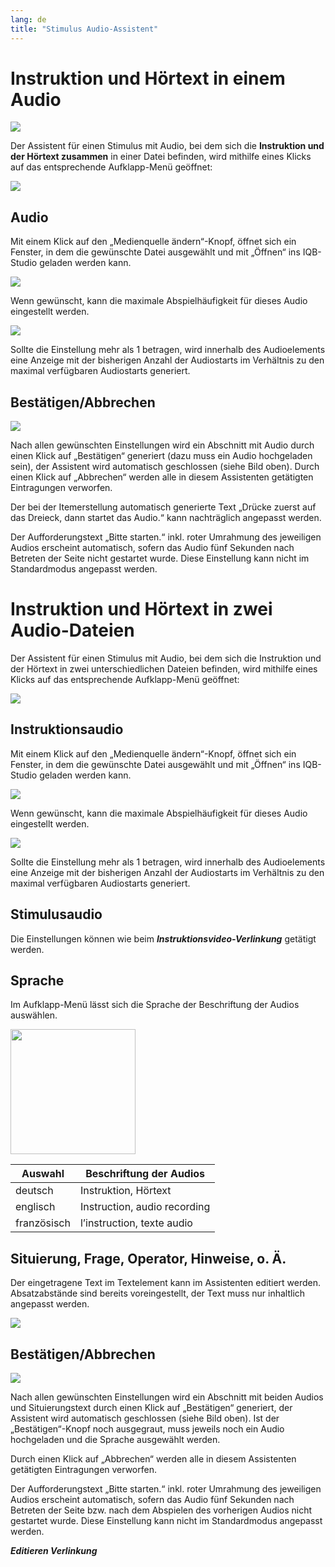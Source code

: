 ```yaml
---
lang: de
title: "Stimulus Audio-Assistent"
---
```


# Instruktion und Hörtext in einem Audio

![](InstruktionText_zsm_Main_Grafik.png)

Der Assistent für einen Stimulus mit Audio, bei dem sich die **Instruktion und der Hörtext zusammen** in einer Datei befinden, wird mithilfe eines Klicks auf das entsprechende Aufklapp-Menü geöffnet:

![](InstruktionText_zsm_Auswahl_Grafik.png)

## Audio

Mit einem Klick auf den „Medienquelle ändern“-Knopf, öffnet sich ein Fenster, in dem die gewünschte Datei ausgewählt und mit „Öffnen“ ins IQB-Studio geladen werden kann. 

![](InstruktionText_zsm_Audio_Grafik.png)

Wenn gewünscht, kann die maximale Abspielhäufigkeit für dieses Audio eingestellt werden. 

![](InstruktionText_zsm_Audio_zwei_Grafik.png)

::: {.callout-note}
Sollte die Einstellung mehr als 1 betragen, wird innerhalb des Audioelements eine Anzeige mit der bisherigen Anzahl der Audiostarts im Verhältnis zu den maximal verfügbaren Audiostarts generiert.
:::

## Bestätigen/Abbrechen

![](InstruktionText_zsm_BestatigenAbbrechen_Grafik.png)

Nach allen gewünschten Einstellungen wird ein Abschnitt mit Audio durch einen Klick auf „Bestätigen“ generiert (dazu muss ein Audio hochgeladen sein), der Assistent wird automatisch geschlossen (siehe Bild oben). Durch einen Klick auf „Abbrechen“ werden alle in diesem Assistenten getätigten Eintragungen verworfen. 

::: {.callout-note}
Der bei der Itemerstellung automatisch generierte Text „Drücke zuerst auf das Dreieck, dann startet das Audio.“ kann nachträglich angepasst werden. 
:::

::: {.callout-note}
Der Aufforderungstext „Bitte starten.“ inkl. roter Umrahmung des jeweiligen Audios erscheint automatisch, sofern das Audio fünf Sekunden nach Betreten der Seite nicht gestartet wurde. Diese Einstellung kann nicht im Standardmodus angepasst werden.  
:::

# Instruktion und Hörtext in zwei Audio-Dateien

Der Assistent für einen Stimulus mit Audio, bei dem sich die Instruktion und der Hörtext in zwei unterschiedlichen Dateien befinden, wird mithilfe eines Klicks auf das entsprechende Aufklapp-Menü geöffnet:

![](Instruktion_Text_getrennt_Auswahl_Grafik.png)

## Instruktionsaudio

Mit einem Klick auf den „Medienquelle ändern“-Knopf, öffnet sich ein Fenster, in dem die gewünschte Datei ausgewählt und mit „Öffnen“ ins IQB-Studio geladen werden kann. 

![](Instruktion_Text_getrennt_Instruktion_Grafik.png)

Wenn gewünscht, kann die maximale Abspielhäufigkeit für dieses Audio eingestellt werden. 

![](Instruktion_Text_getrennt_Instruktion_zwei_Grafik.png)

::: {.callout-note}
Sollte die Einstellung mehr als 1 betragen, wird innerhalb des Audioelements eine Anzeige mit der bisherigen Anzahl der Audiostarts im Verhältnis zu den maximal verfügbaren Audiostarts generiert.
:::

## Stimulusaudio

Die Einstellungen können wie beim ***Instruktionsvideo-Verlinkung*** getätigt werden. 

## Sprache

Im Aufklapp-Menü lässt sich die Sprache der Beschriftung der Audios auswählen.

![](Instruktion_Text_getrennt_Sprache_Grafik.png){width=200}

| Auswahl     | Beschriftung der Audios      |
|-------------|------------------------------|
| deutsch     | Instruktion, Hörtext         |
| englisch    | Instruction, audio recording |
| französisch | l'instruction, texte audio   |

## Situierung, Frage, Operator, Hinweise, o. Ä. 

Der eingetragene Text im Textelement kann im Assistenten editiert werden. Absatzabstände sind bereits voreingestellt, der Text muss nur inhaltlich angepasst werden.  

![](Instruktion_Text_getrennt_Situierung_Grafik.png)

## Bestätigen/Abbrechen

![](Instruktion_Text_getrennt_BestatigenAbbrechen_Grafik.png)

Nach allen gewünschten Einstellungen wird ein Abschnitt mit beiden Audios und Situierungstext durch einen Klick auf „Bestätigen“ generiert, der Assistent wird automatisch geschlossen (siehe Bild oben). Ist der „Bestätigen“-Knopf noch ausgegraut, muss jeweils noch ein Audio hochgeladen und die Sprache ausgewählt werden.

Durch einen Klick auf „Abbrechen“ werden alle in diesem Assistenten getätigten Eintragungen verworfen. 

::: {.callout-note}
Der Aufforderungstext „Bitte starten.“ inkl. roter Umrahmung des jeweiligen Audios erscheint automatisch, sofern das Audio fünf Sekunden nach Betreten der Seite bzw. nach dem Abspielen des vorherigen Audios nicht gestartet wurde. Diese Einstellung kann nicht im Standardmodus angepasst werden.  
:::

***Editieren Verlinkung***